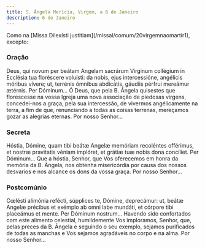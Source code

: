 ```yaml
---
title: S. Ângela Merícia, Virgem, a 6 de Janeiro
description: 6 de Janeiro
---
```


<aside>
  Como na [Missa Dilexísti justitiam](/missal/comum/20virgemnaomartir1),
  excepto:
</aside>

### Oração

<div class="side-by-side not-content">
  <span>
    Deus, qui novum per beátam Angelam sacrárum Virginum collégium in Ecclésia
    tua floréscere voluísti: da nobis, ejus intercessióne, angélicis móribus
    vívere; ut, terrénis ómnibus abdicátis, gáudiis pérfrui mereámur ætérnis.
    Per Dóminum...
  </span>
  <span>
    Ó Deus, que pela B. Ângela quisestes que florescesse na vossa Igreja uma
    nova associação de piedosas virgens, concedei-nos a graça, pela sua
    intercessão, de vivermos angélicamente na terra, a fim de que, renunciando a
    todas as coisas terrenas, mereçamos gozar as alegrias eternas. Por nosso
    Senhor...
  </span>
</div>

### Secreta

<div class="side-by-side not-content">
  <span>
    Hóstia, Dómine, quam tibi beátæ Angelæ memóriam recoléntes offérimus, et
    nostræ pravitatis véniam implóret, et grátiæ tuæ nobis dona concíliet. Per
    Dóminum...
  </span>
  <span>
    Que a hóstia, Senhor, que Vos oferecemos em honra da memória da B. Ângela,
    nos obtenha misericórdia por causa dos nossos desvarios e nos alcance os
    dons da vossa graça. Por nosso Senhor...
  </span>
</div>

### Postcomúnio

<div class="side-by-side not-content">
  <span>
    Cœlésti alimónia refécti, súpplices te, Dómine, deprecámur: ut, beátæ Angelæ
    précibus et exémplo ab omni labe mundáti, et córpore tibi placeámus et
    mente. Per Dóminum nostrum...
  </span>
  <span>
    Havendo sido confortados com este alimento celestial, humildemente Vos
    imploramos, Senhor, que, pelas preces da B. Ângela e seguindo o seu exemplo,
    sejamos purificados de todas as manchas e Vos sejamos agradáveis no corpo e
    na alma. Por nosso Senhor...
  </span>
</div>
